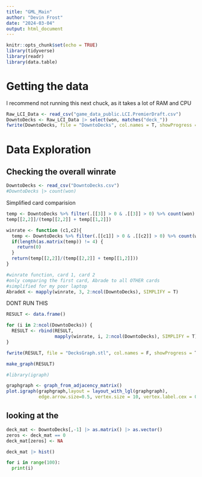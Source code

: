 ```yaml
---
title: "GML_Main"
author: "Devin Frost"
date: "2024-03-04"
output: html_document
---
```


```r
knitr::opts_chunk$set(echo = TRUE)
library(tidyverse)
library(readr)
library(data.table)
```

# Getting the data

I recommend not running this next chuck, as it takes a lot of RAM and CPU
```r
Raw_LCI_Data <- read_csv("game_data_public.LCI.PremierDraft.csv")
DowntoDecks <- Raw_LCI_Data |> select(won, matches("deck_"))
fwrite(DowntoDecks, file = "DowntoDecks", col.names = T, showProgress = T)

```


# Data Exploration

## Checking the overall winrate
```r
DowntoDecks <- read_csv("DowntoDecks.csv")
#DowntoDecks |> count(won)

```

Simplified card comparision

```r

temp <- DowntoDecks %>% filter(.[[3]] > 0 & .[[3]] > 0) %>% count(won)
temp[[2,2]]/(temp[[2,2]] + temp[[1,2]])


```


```r
winrate <- function (c1,c2){
  temp <- DowntoDecks %>% filter(.[[c1]] > 0 & .[[c2]] > 0) %>% count(won)
  if(length(as.matrix(temp)) != 4) {
    return(0)
  }
  return(temp[[2,2]]/(temp[[2,2]] + temp[[1,2]]))
}

#winrate function, card 1, card 2
#only comparing the first card, Abrade to all OTHER cards 
#simplified for my poor laptop
AbradeX <- mapply(winrate, 3, 2:ncol(DowntoDecks), SIMPLIFY = T)
```

DONT RUN THIS
```r
RESULT <- data.frame()

for (i in 2:ncol(DowntoDecks)) {
  RESULT <- rbind(RESULT,
                  mapply(winrate, i, 2:ncol(DowntoDecks), SIMPLIFY = T))
}

fwrite(RESULT, file = "DecksGraph.stl", col.names = F, showProgress = T)

```


```r
make_graph(RESULT)
```



```r
#library(igraph)

graphgraph <- graph_from_adjacency_matrix()
plot.igraph(graphgraph,layout = layout_with_lgl(graphgraph), 
            edge.arrow.size=0.5, vertex.size = 10, vertex.label.cex = 0.1)

```







## looking at the
```r
deck_mat <- DowntoDecks[,-1] |> as.matrix() |> as.vector()
zeros <- deck_mat == 0 
deck_mat[zeros] <- NA

deck_mat |> hist()

```



```python
for i in range(100):
  print(i)
```

